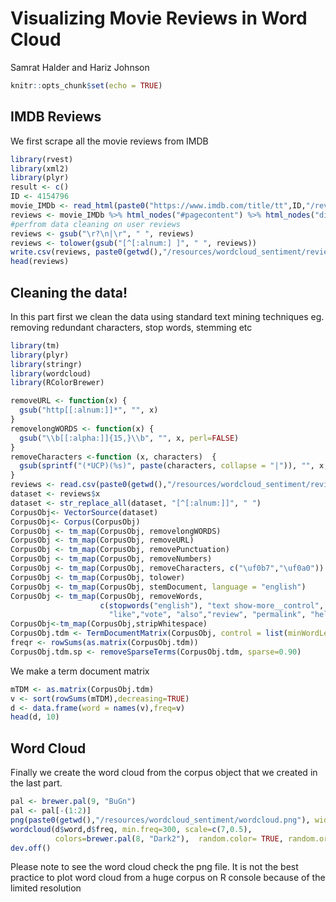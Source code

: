 # Visualizing Movie Reviews in Word Cloud

Samrat Halder and Hariz Johnson

```r
knitr::opts_chunk$set(echo = TRUE)
```
## IMDB Reviews
We first scrape all the movie reviews from IMDB 
```r
library(rvest)
library(xml2)
library(plyr)
result <- c()
ID <- 4154796
movie_IMDb <- read_html(paste0("https://www.imdb.com/title/tt",ID,"/reviews?ref_=tt_urv"))
reviews <- movie_IMDb %>% html_nodes("#pagecontent") %>% html_nodes("div.content") %>% html_text()
#perfrom data cleaning on user reviews
reviews <- gsub("\r?\n|\r", " ", reviews) 
reviews <- tolower(gsub("[^[:alnum:] ]", " ", reviews))
write.csv(reviews, paste0(getwd(),"/resources/wordcloud_sentiment/reviews.csv"))
head(reviews)
```
## Cleaning the data!
In this part first we clean the data using standard text mining techniques eg. removing redundant characters, stop words, stemming etc

```r
library(tm)
library(plyr)
library(stringr)
library(wordcloud)
library(RColorBrewer)

removeURL <- function(x) {
  gsub("http[[:alnum:]]*", "", x)
}
removelongWORDS <- function(x) {
  gsub("\\b[[:alpha:]]{15,}\\b", "", x, perl=FALSE)
}
removeCharacters <-function (x, characters)  {
  gsub(sprintf("(*UCP)(%s)", paste(characters, collapse = "|")), "", x, perl = FALSE)
}
reviews <- read.csv(paste0(getwd(),"/resources/wordcloud_sentiment/reviews.csv"), row.names = NULL)
dataset <- reviews$x
dataset <- str_replace_all(dataset, "[^[:alnum:]]", " ")
CorpusObj<- VectorSource(dataset)
CorpusObj<- Corpus(CorpusObj)
CorpusObj <- tm_map(CorpusObj, removelongWORDS)
CorpusObj <- tm_map(CorpusObj, removeURL)
CorpusObj <- tm_map(CorpusObj, removePunctuation)
CorpusObj <- tm_map(CorpusObj, removeNumbers) 
CorpusObj <- tm_map(CorpusObj, removeCharacters, c("\uf0b7","\uf0a0"))
CorpusObj <- tm_map(CorpusObj, tolower)
CorpusObj <- tm_map(CorpusObj, stemDocument, language = "english") 
CorpusObj <- tm_map(CorpusObj, removeWords, 
                    c(stopwords("english"), "text show-more__control", "movi",
                      "like","vote", "also","review", "permalink", "help", "stori","charact")) 
CorpusObj<-tm_map(CorpusObj,stripWhitespace)
CorpusObj.tdm <- TermDocumentMatrix(CorpusObj, control = list(minWordLength = 3)) 
freqr <- rowSums(as.matrix(CorpusObj.tdm))
CorpusObj.tdm.sp <- removeSparseTerms(CorpusObj.tdm, sparse=0.90) 
```

We make a term document matrix

```r
mTDM <- as.matrix(CorpusObj.tdm)
v <- sort(rowSums(mTDM),decreasing=TRUE)
d <- data.frame(word = names(v),freq=v)
head(d, 10)
```

## Word Cloud

Finally we create the word cloud from the corpus object that we created in the last part.

```r
pal <- brewer.pal(9, "BuGn")
pal <- pal[-(1:2)]
png(paste0(getwd(),"/resources/wordcloud_sentiment/wordcloud.png"), width=1280,height=900)
wordcloud(d$word,d$freq, min.freq=300, scale=c(7,0.5),
          colors=brewer.pal(8, "Dark2"),  random.color= TRUE, random.order = FALSE)
dev.off()
```

Please note to see the word cloud check the png file. It is not the best practice to plot word cloud from a huge corpus on R console because of the limited resolution